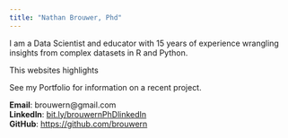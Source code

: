 ```yaml
---
title: "Nathan Brouwer, Phd"
---
```


I am a Data Scientist and educator with 15 years of experience wrangling insights from complex datasets in R and Python.  

This websites highlights 

See my Portfolio for information on a recent project.

**Email**: brouwern@gmail.com <br>
**LinkedIn**: [bit.ly/brouwernPhDlinkedIn](https://bit.ly/brouwernPhDlinkedIn) <br>
**GitHub**: [https://github.com/brouwern](https://github.com/brouwern) <br>


